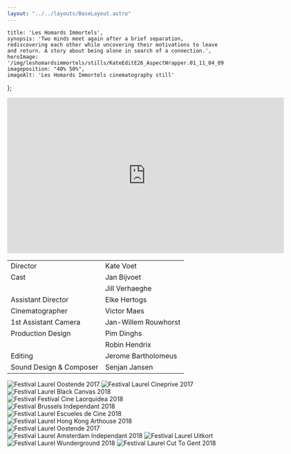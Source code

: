 ```yaml
---
layout: "../../layouts/BaseLayout.astro"
---
```

    title: 'Les Homards Immortels',
    synopsis: 'Two minds meet again after a brief separation, rediscovering each other while uncovering their motivations to leave and return. A story about being alone in search of a connection.',
    heroImage: '/img/leshomardsimmortels/stills/KateEditE26_AspectWrapper.01_11_04_09.Still191.png',
    imageposition: "40% 50%",
    imageAlt: 'Les Homards Immortels cinematography still'
};

<ProjectHero title={meta.title} synopsis={meta.synopsis} heroImage={meta.heroImage} alt={meta.imageAlt} imageposition={meta.imageposition} />

<ContentPicture image="/img/leshomardsimmortels/stills/KateEditE26_AspectWrapper.01_00_40_17.Still094.png" alt={meta.imageAlt} />

<div class="hero aspect-w-16 aspect-h-9">
    <iframe src="https://player.vimeo.com/video/206725218" width="640" height="360" frameborder="0" allow="autoplay; fullscreen; picture-in-picture" allowfullscreen></iframe>
</div>

<section class="hero" >
    <div class="hero-content">           
        <table class="table-auto border-separate border-spacing-x-3 text-base-200">
            <tbody>
                <tr>
                    <td class="text-right font-light">Director</td>
                    <td class="text-left font-bold">Kate Voet</td>
                </tr>
                <tr>
                    <td class="text-right font-light">Cast</td>
                    <td class="text-left font-bold">Jan Bijvoet</td>
                </tr>
                <tr>
                    <td class="text-right font-light"></td>
                    <td class="text-left font-bold">Jill Verhaeghe</td>
                </tr>
                <tr>
                    <td class="text-right font-light">Assistant Director</td>
                    <td class="text-left font-bold">Elke Hertogs</td>
                </tr>
                <tr>
                    <td class="text-right font-light">Cinematographer</td>
                    <td class="text-left font-bold">Victor Maes</td>
                </tr>
                <tr>
                    <td class="text-right font-light">1st Assistant Camera</td>
                    <td class="text-left font-bold">Jan-Willem Rouwhorst</td>
                </tr>
                <tr>
                    <td class="text-right font-light">Production Design</td>
                    <td class="text-left font-bold">Pim Dinghs</td>
                </tr>        
                <tr>
                    <td class="text-right font-light"></td>
                    <td class="text-left font-bold">Robin Hendrix</td>
                </tr>
                <tr>
                    <td class="text-right font-light">Editing</td>
                    <td class="text-left font-bold">Jerome Bartholomeus</td>
                </tr>
                <tr>
                    <td class="text-right font-light">Sound Design & Composer</td>
                    <td class="text-left font-bold">Senjan Jansen</td>
                </tr>
            </tbody>
        </table>
    </div>  
</section>

<ContentPicture image="/img/leshomardsimmortels/stills/KateEditE26_AspectWrapper.01_00_50_17.Still097.png" alt={meta.imageAlt} />
<ContentPicture image="/img/leshomardsimmortels/stills/KateEditE26_AspectWrapper.01_01_25_21.Still102.png" alt={meta.imageAlt} />

<section class="hero ">
    <div class="hero-content flex flex-wrap place-content-around">
        <img src="/img/leshomardsimmortels/laurels/leshomardsimmortels_laurel_oostende2017.svg" alt="Festival Laurel Oostende 2017" class="w-48" />
        <img src="/img/leshomardsimmortels/laurels/leshomardsimmortels_laurel_cineprive2017.svg" alt="Festival Laurel Cineprive 2017" class="w-48" />
        <img src="/img/leshomardsimmortels/laurels/leshomardsimmortels_laurel_blackcanvas2018.svg" alt="Festival Laurel Black Canvas 2018" class="w-48" />
        <img src="/img/leshomardsimmortels/laurels/leshomardsimmortels_laurel_festivalcinelaorquidea2018.svg" alt="Festival Festival Cine Laorquidea 2018" class="w-48" />
        <img src="/img/leshomardsimmortels/laurels/leshomardsimmortels_laurel_brusselsindependant2018.svg" alt="Festival Brussels Independant 2018" class="w-48" />
        <img src="/img/leshomardsimmortels/laurels/leshomardsimmortels_laurel_escuelesdecine2018.svg" alt="Festival Laurel Escueles de Cine 2018"  class="w-48" />
        <img src="/img/leshomardsimmortels/laurels/leshomardsimmortels_laurel_hongkongarthouse2018.svg" alt="Festival Laurel Hong Kong Arthouse 2018" class="w-48" />
        <img src="/img/leshomardsimmortels/laurels/leshomardsimmortels_laurel_venicefilmweek2018.svg" alt="Festival Laurel Oostende 2017" class="w-48" />
        <img src="/img/leshomardsimmortels/laurels/leshomardsimmortels_laurel_amsterdamindependant2018.svg" alt="Festival Laurel Amsterdam Independant 2018" class="w-48" />
        <img src="/img/leshomardsimmortels/laurels/leshomardsimmortels_laurel_uitkort.svg" alt="Festival Laurel Uitkort" class="w-48" />
        <img src="/img/leshomardsimmortels/laurels/leshomardsimmortels_laurel_wunderground2018.svg" alt="Festival Laurel Wunderground 2018" class="w-48" />
        <img src="/img/leshomardsimmortels/laurels/leshomardsimmortels_laurel_cuttogent2018.svg" alt="Festival Laurel Cut To Gent 2018" class="w-48" />
    </div>
</section>

<ContentPicture image="/img/leshomardsimmortels/stills/KateEditE26_AspectWrapper.01_04_14_03.Still113.png" alt={meta.imageAlt} />
<ContentPicture image="/img/leshomardsimmortels/stills/KateEditE26_AspectWrapper.01_05_55_23.Still093.png" alt={meta.imageAlt} />
<ContentPicture image="/img/leshomardsimmortels/stills/LesHomardsImmortels_KateVoet_Corestill.jpg" alt={meta.imageAlt} />
<ContentPicture image="/img/leshomardsimmortels/stills/KateEditE26_AspectWrapper.01_05_21_23.Still129.png" alt={meta.imageAlt} />
<ContentPicture image="/img/leshomardsimmortels/stills/KateEditE26_AspectWrapper.01_06_27_13.Still138.png" alt={meta.imageAlt} />
<ContentPicture image="/img/leshomardsimmortels/stills/KateEditE26_AspectWrapper.01_06_30_22.Still141.png" alt={meta.imageAlt} />
<ContentPicture image="/img/leshomardsimmortels/stills/KateEditE26_AspectWrapper.01_07_10_22.Still153.png" alt={meta.imageAlt} />
<ContentPicture image="/img/leshomardsimmortels/stills/KateEditE26_AspectWrapper.01_06_44_05.Still143.png" alt={meta.imageAlt} />
<ContentPicture image="/img/leshomardsimmortels/stills/KateEditE26_AspectWrapper.01_06_53_03.Still145.png" alt={meta.imageAlt} />
<ContentPicture image="/img/leshomardsimmortels/stills/KateEditE26_AspectWrapper.01_07_18_17.Still157.png" alt={meta.imageAlt} />
<ContentPicture image="/img/leshomardsimmortels/stills/KateEditE26_AspectWrapper.01_07_23_03.Still160.png" alt={meta.imageAlt} />
<ContentPicture image="/img/leshomardsimmortels/stills/KateEditE26_AspectWrapper.01_07_37_14.Still165.png" alt={meta.imageAlt} />
<ContentPicture image="/img/leshomardsimmortels/stills/KateEditE26_AspectWrapper.01_07_49_20.Still169.png" alt={meta.imageAlt} />
<ContentPicture image="/img/leshomardsimmortels/stills/LesHomardsImmortels_KateVoet_Still15.jpg" alt={meta.imageAlt} />
<ContentPicture image="/img/leshomardsimmortels/stills/KateEditE26_AspectWrapper.01_03_33_00.Still109.png" alt={meta.imageAlt} />
<ContentPicture image="/img/leshomardsimmortels/stills/KateEditE26_AspectWrapper.01_09_27_16.Still184.png" alt={meta.imageAlt} />
<ContentPicture image="/img/leshomardsimmortels/stills/KateEditE26_AspectWrapper.01_09_33_05.Still185.png" alt={meta.imageAlt} />
<ContentPicture image="/img/leshomardsimmortels/stills/KateEditE26_AspectWrapper.01_11_04_09.Still191.png" alt={meta.imageAlt} />